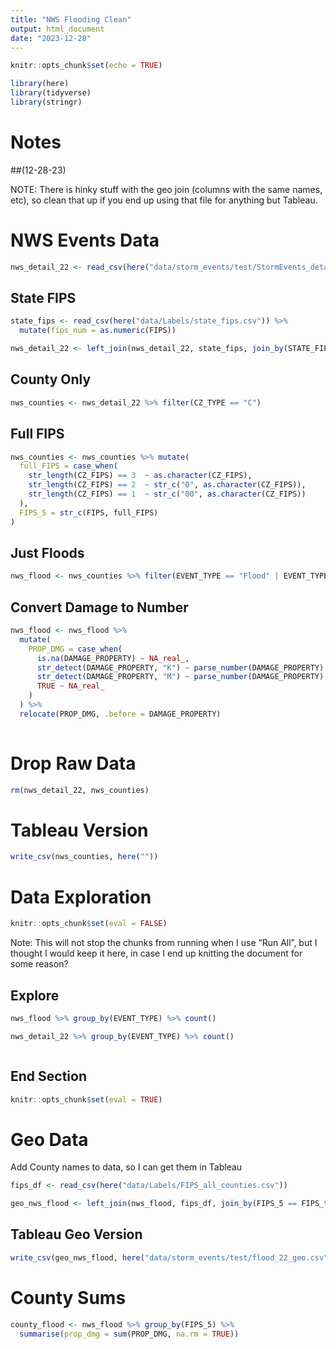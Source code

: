 ```yaml
---
title: "NWS Flooding Clean"
output: html_document
date: "2023-12-28"
---
```


```r
knitr::opts_chunk$set(echo = TRUE)

library(here)
library(tidyverse)
library(stringr)

```

# Notes
##(12-28-23)

NOTE: There is hinky stuff with the geo join (columns with the same names, etc), so clean that up if you end up using that file for anything but Tableau.

# NWS Events Data

```r

nws_detail_22 <- read_csv(here("data/storm_events/test/StormEvents_details-ftp_v1.0_d2022_c20231017.csv"))

```

## State FIPS

```r

state_fips <- read_csv(here("data/Labels/state_fips.csv")) %>% 
  mutate(fips_num = as.numeric(FIPS))

```

```r

nws_detail_22 <- left_join(nws_detail_22, state_fips, join_by(STATE_FIPS == fips_num))

```

## County Only

```r

nws_counties <- nws_detail_22 %>% filter(CZ_TYPE == "C")

```


## Full FIPS

```r

nws_counties <- nws_counties %>% mutate(
  full_FIPS = case_when(
    str_length(CZ_FIPS) == 3  ~ as.character(CZ_FIPS),
    str_length(CZ_FIPS) == 2  ~ str_c("0", as.character(CZ_FIPS)),
    str_length(CZ_FIPS) == 1  ~ str_c("00", as.character(CZ_FIPS))
  ),
  FIPS_5 = str_c(FIPS, full_FIPS)
)

```

## Just Floods

```r

nws_flood <- nws_counties %>% filter(EVENT_TYPE == "Flood" | EVENT_TYPE == "Flash Flood")

```

## Convert Damage to Number

```r

nws_flood <- nws_flood %>% 
  mutate(
    PROP_DMG = case_when(
      is.na(DAMAGE_PROPERTY) ~ NA_real_,
      str_detect(DAMAGE_PROPERTY, "K") ~ parse_number(DAMAGE_PROPERTY) * 1000,
      str_detect(DAMAGE_PROPERTY, "M") ~ parse_number(DAMAGE_PROPERTY) * 1000000,
      TRUE ~ NA_real_
    )
  ) %>% 
  relocate(PROP_DMG, .before = DAMAGE_PROPERTY)
  

```

# Drop Raw Data

```r

rm(nws_detail_22, nws_counties)

```



# Tableau Version

```r

write_csv(nws_counties, here(""))

```


# Data Exploration

```r
knitr::opts_chunk$set(eval = FALSE)

```

Note: This will not stop the chunks from running when I use "Run All", but I thought I would keep it here, in case I end up knitting the document for some reason?

## Explore

```r

nws_flood %>% group_by(EVENT_TYPE) %>% count()

```

```r

nws_detail_22 %>% group_by(EVENT_TYPE) %>% count()

```


```r



```


## End Section

```r
knitr::opts_chunk$set(eval = TRUE)

```

# Geo Data 

Add County names to data, so I can get them in Tableau

```r

fips_df <- read_csv(here("data/Labels/FIPS_all_counties.csv"))

```


```r

geo_nws_flood <- left_join(nws_flood, fips_df, join_by(FIPS_5 == FIPS_text))

```


## Tableau Geo Version

```r

write_csv(geo_nws_flood, here("data/storm_events/test/flood_22_geo.csv"))

```



# County Sums

```r

county_flood <- nws_flood %>% group_by(FIPS_5) %>% 
  summarise(prop_dmg = sum(PROP_DMG, na.rm = TRUE))

```


